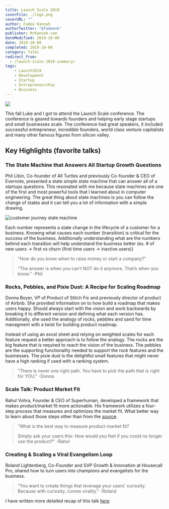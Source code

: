 ---
title: Launch Scale 2019
coverFile: ./logo.png
coverURL: ""
author: Fadee Kannah
authorTwitter: "@fadeenk"
publisher: MrKannah.com
dateModified: 2019-10-08
date: 2019-10-08
completed: 2019-10-08
category: Talks
redirect_from:
  - /launch-scale-2019-summary/
tags:
    - Launch2019
    - Development
    - Startup
    - Entrepreneurship
    - Business
---

![](./logo.png)

This fall Luke and I got to attend the Launch Scale conference. The conference is geared towards founders and helping early stage startups and small businesses scale. The conference had great speakers, it included successful entrepreneur, incredible founders, world class venture capitalists and many other famous figures from silicon valley.

## Key Highlights (favorite talks)

### The State Machine that Answers All Startup Growth Questions
Phil Libin, Co-founder of All Turtles and previously Co-founder & CEO of Evernote, presented a state simple state machine that can answer all of a startups questions. This resonated with me because state machines are one of the first and most powerful tools that I learned about in computer engineering. The great thing about state machines is you can follow the change of states and it can tell you a lot of information with a simple drawing.

![customer journey state machine](./statemachine.jpg)

Each number represents a state change in the lifecycle of a customer for a business. Knowing what causes each number (transition) is critical for the success of the business. Additionally understanding what are the numbers behind each transition will help understand the business better (ex. # of new users -> first vs churn (first time users -> inactive users))

> “How do you know when to raise money or start a company?" 
> 
> "The answer is when you can’t NOT do it anymore. That’s when you know.” -Phil

### Rocks, Pebbles, and Pixie Dust: A Recipe for Scaling Roadmap
Donna Boyer, VP of Product of Stitch Fix and previously director of product of Airbnb. She provided information on to how build a roadmap that makes users happy. Should always start with the vision and work backwards by breaking it to different version and defining what each version has. Additionally, she used the analogy of rocks, pebbles and sand for time managment with a twist for building product roadmap.

Instead of using an excel sheet and relying on weighted scales for each feature request a better approach is to follow the analogy. The rocks are the big feature that is required to reach the vision of the business. The pebbles are the supporting functionality needed to support the rock features and the businesses. The pixie dust is the delightful small features that might never have a high ranking if used with a ranking system. 

> "There is never one right path. You have to pick the path that is right for YOU." -Donna

### Scale Talk: Product Market Fit
Rahul Vohra, Founder & CEO of Superhuman, developed a framework that makes product/market fit more actionable. His framework utilizes a four-step process that measures and optimizes the market fit. What better way to learn about those steps other than from the [source](https://firstround.com/review/how-superhuman-built-an-engine-to-find-product-market-fit/).

> "What is the best way to measure product-market fit?
>
> Simply ask your users this: How would you feel if you could no longer use the product?" -Rahul

  
### Creating & Scaling a Viral Evangelism Loop
Roland Lightenberg, Co-Founder and SVP Growth & Innovation at Housecall Pro, shared how to turn users into champions and evangelists for the business. 

> "You want to create things that leverage your users' curiosity. Because with curiosity, comes virality." -Roland

I have written more detailed recap of this talk [here](./creating-scaling-a-viral-evangelism-loop)
